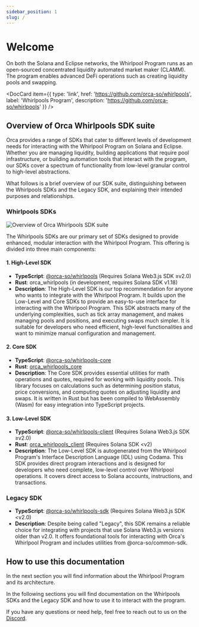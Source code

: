 ```yaml
---
sidebar_position: 1
slug: /
---
```


# Welcome

On both the Solana and Eclipse networks, the Whirlpool Program runs as an open-sourced concentrated liquidity automated market maker (CLAMM). The program enables advanced DeFi operations such as creating liquidity pools and swapping.

<DocCard item={{
  type: 'link',
  href: 'https://github.com/orca-so/whirlpools',
  label: 'Whirlpools Program',
  description: 'https://github.com/orca-so/whirlpools'
}} />

## Overview of Orca Whirlpools SDK suite

Orca provides a range of SDKs that cater to different levels of development needs for interacting with the Whirlpool Program on Solana and Eclipse. Whether you are managing liquidity, building applications that require pool infrastructure, or building automation tools that interact with the program, our SDKs cover a spectrum of functionality from low-level granular control to high-level abstractions.

What follows is a brief overview of our SDK suite, distinguishing between the Whirlpools SDKs and the Legacy SDK, and explaining their intended purposes and relationships.

### Whirlpools SDKs

![Overview of Orca Whirlpools SDK suite](../static/img/01-Welcome/orca-sdks-overview.png)

The Whirlpools SDKs are our primary set of SDKs designed to provide enhanced, modular interaction with the Whirlpool Program. This offering is divided into three main components:

#### 1. High-Level SDK
- **TypeScript**: [@orca-so/whirlpools](https://www.npmjs.com/package/@orca-so/whirlpools) (Requires Solana Web3.js SDK ≥v2.0)
- **Rust**: orca_whirlpools (in development, requires Solana SDK v1.18)
- **Description**: The High-Level SDK is our top recommendation for anyone who wants to integrate with the Whirlpool Program. It builds upon the Low-Level and Core SDKs to provide an easy-to-use interface for interacting with the Whirlpool Program. This SDK abstracts many of the underlying complexities, such as tick array management, and makes managing pools and positions, and executing swaps much simpler. It is suitable for developers who need efficient, high-level functionalities and want to minimize manual configuration and management.

#### 2. Core SDK
- **TypeScript**: [@orca-so/whirlpools-core](https://www.npmjs.com/package/@orca-so/whirlpools-core)
- **Rust**: [orca_whirlpools_core](https://crates.io/crates/orca_whirlpools_core)
- **Description**: The Core SDK provides essential utilities for math operations and quotes, required for working with liquidity pools. This library focuses on calculations such as determining position status, price conversions, and computing quotes on adjusting liquidity and swaps. It is written in Rust but has been compiled to WebAssembly (Wasm) for easy integration into TypeScript projects.

#### 3. Low-Level SDK
- **TypeScript**: [@orca-so/whirlpools-client](https://www.npmjs.com/package/@orca-so/whirlpools-client) (Requires Solana Web3.js SDK ≥v2.0)
- **Rust**: [orca_whirlpools_client](https://crates.io/crates/orca_whirlpools_client) (Requires Solana SDK \<v2)
- **Description**: The Low-Level SDK is autogenerated from the Whirlpool Program's Interface Description Language (IDL) using Codama. This SDK provides direct program interactions and is designed for developers who need complete, low-level control over Whirlpool operations. It covers direct access to Solana accounts, instructions, and transactions.

### Legacy SDK
- **TypeScript**: [@orca-so/whirlpools-sdk](https://www.npmjs.com/package/@orca-so/whirlpools-sdk) (Requires Solana Web3.js SDK \<v2.0)
- **Description**: Despite being called "Legacy", this SDK remains a reliable choice for integrating with projects that use Solana Web3.js versions older than v2.0. It offers foundational tools for interacting with Orca's Whirlpool Program and includes utilities from @orca-so/common-sdk.

## How to use this documentation

In the next section you will find information about the Whirlpool Program and its architecture.

In the following sections you will find documentation on the Whirlpools SDKs and the Legacy SDK and how to use it to interact with the program.

If you have any questions or need help, feel free to reach out to us on the [Discord](https://discord.orca.so).